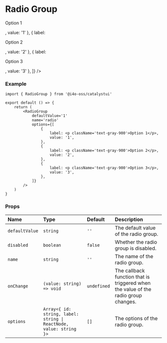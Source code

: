 
# Radio Group

<DemoCard>
	<RadioGroup
		defaultValue='1'
		name='radio'
		options={[
			{ label: <p className='text-gray-900'>Option 1</p>, value: '1' },
			{ label: <p className='text-gray-900'>Option 2</p>, value: '2' },
			{ label: <p className='text-gray-900'>Option 3</p>, value: '3' },
		]}
	/>
</DemoCard>

### Example

```tsx
import { RadioGroup } from '@i4o-oss/catalystui'

export default () => {
	return (
		<RadioGroup
			defaultValue='1'
			name='radio'
			options={[
				{
					label: <p className='text-gray-900'>Option 1</p>,
					value: '1',
				},
				{
					label: <p className='text-gray-900'>Option 2</p>,
					value: '2',
				},
				{
					label: <p className='text-gray-900'>Option 3</p>,
					value: '3',
				},
			]}
		/>
	)
}
```

### Props

| Name           | Type                                                               | Default     | Description                                                                        |
| :------------- | :----------------------------------------------------------------- | :---------- | :--------------------------------------------------------------------------------- |
| `defaultValue` | `string`                                                           | `''`        | The default value of the radio group.                                              |
| `disabled`     | `boolean`                                                          | `false`     | Whether the radio group is disabled.                                               |
| `name`         | `string`                                                           | `''`        | The name of the radio group.                                                       |
| `onChange`     | `(value: string) => void`                                          | `undefined` | The callback function that is triggered when the value of the radio group changes. |
| `options`      | `Array<{ id: string, label: string \| ReactNode, value: string }>` | `[]`        | The options of the radio group.                                                    |
